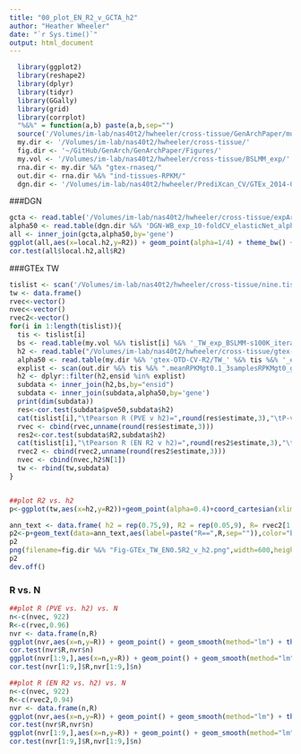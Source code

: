 ```yaml
---
title: "00_plot_EN_R2_v_GCTA_h2"
author: "Heather Wheeler"
date: "`r Sys.time()`"
output: html_document
---
```


```r
  library(ggplot2)
  library(reshape2)
  library(dplyr)
  library(tidyr)
  library(GGally)
  library(grid)
  library(corrplot)
  "%&%" = function(a,b) paste(a,b,sep="")
  source('/Volumes/im-lab/nas40t2/hwheeler/cross-tissue/GenArchPaper/multiplot.R')
  my.dir <- '/Volumes/im-lab/nas40t2/hwheeler/cross-tissue/'
  fig.dir <- '~/GitHub/GenArch/GenArchPaper/Figures/'
  my.vol <- '/Volumes/im-lab/nas40t2/hwheeler/cross-tissue/BSLMM_exp/'
  rna.dir <- my.dir %&% "gtex-rnaseq/"
  out.dir <- rna.dir %&% "ind-tissues-RPKM/"
  dgn.dir <- '/Volumes/im-lab/nas40t2/hwheeler/PrediXcan_CV/GTEx_2014-06013_release/transfers/PrediXmod/DGN-WB/DGN-calc-weights/'
```

###DGN
```r
gcta <- read.table('/Volumes/im-lab/nas40t2/hwheeler/cross-tissue/expArch_DGN-WB_imputedGTs/DGN-WB.h2.all.models_FHSfdr0.05.all.Chr1-22_globalOtherChr.2015-03-18.txt',header=TRUE) %>% dplyr::select(gene,local.h2)
alpha50 <- read.table(dgn.dir %&% 'DGN-WB_exp_10-foldCV_elasticNet_alpha0.5_hapmapSnpsCEU_chr1-22_2015-02-02.txt',header=TRUE) %>% dplyr::select(gene,R2)
all <- inner_join(gcta,alpha50,by='gene')
ggplot(all,aes(x=local.h2,y=R2)) + geom_point(alpha=1/4) + theme_bw() + xlab("GCTA h2") + ylab("R2 (alpha=0.5)")+geom_abline(c(0,1),color='gray')
cor.test(all$local.h2,all$R2)
```

###GTEx TW
```r
tislist <- scan('/Volumes/im-lab/nas40t2/hwheeler/cross-tissue/nine.tissue.list',sep="\n",what="character")
tw <- data.frame()
rvec<-vector()
nvec<-vector()
rvec2<-vector()
for(i in 1:length(tislist)){
  tis <- tislist[i]
  bs <- read.table(my.vol %&% tislist[i] %&% '_TW_exp_BSLMM-s100K_iterations_all_chr1-22_2015-10-18.txt',header=T,sep="\t") %>% dplyr::select(gene,pve50) %>% rename(ensid=gene)
  h2 <- read.table("/Volumes/im-lab/nas40t2/hwheeler/cross-tissue/gtex-h2-estimates/GTEx.tissue-wide.h2_" %&% tislist[i] %&% "_marginal.local_2015-03-24.txt",header=T, sep="\t") %>% dplyr::select(tissue,ensid,gene,h2,N)
  alpha50 <- read.table(my.dir %&% 'gtex-OTD-CV-R2/TW_' %&% tis %&% '_exp_10-foldCV_elasticNet_alpha0.5_hapmapSnpsCEU_all_chr1-22_2015-09-10.txt',header=TRUE) %>%dplyr::select(gene,R2)
  explist <- scan(out.dir %&% tis %&% ".meanRPKMgt0.1_3samplesRPKMgt0_genelist","c")
  h2 <- dplyr::filter(h2,ensid %in% explist)
  subdata <- inner_join(h2,bs,by="ensid")
  subdata <- inner_join(subdata,alpha50,by='gene')
  print(dim(subdata))
  res<-cor.test(subdata$pve50,subdata$h2)
  cat(tislist[i],"\tPearson R (PVE v h2)=",round(res$estimate,3),"\tP-value=",res$p.value,"\n")
  rvec <- cbind(rvec,unname(round(res$estimate,3)))
  res2<-cor.test(subdata$R2,subdata$h2)
  cat(tislist[i],"\tPearson R (EN R2 v h2)=",round(res2$estimate,3),"\tP-value=",res2$p.value,"\n")
  rvec2 <- cbind(rvec2,unname(round(res2$estimate,3)))
  nvec <- cbind(nvec,h2$N[1])
  tw <- rbind(tw,subdata)
}


##plot R2 vs. h2
p<-ggplot(tw,aes(x=h2,y=R2))+geom_point(alpha=0.4)+coord_cartesian(xlim=c(-0.05,1.05),ylim=c(-0.05,1.05))+xlab(expression("GCTA h"^2))+ylab('R2 (alpha=0.5)')+geom_abline(c(0,1),color='gray') + facet_wrap(~tissue,ncol=3)+theme_bw()

ann_text <- data.frame( h2 = rep(0.75,9), R2 = rep(0.05,9), R= rvec2[1:9], tissue = factor(tislist), ensid=rep(0.9,9),gene=rep(0.9,9))
p2<-p+geom_text(data=ann_text,aes(label=paste("R==",R,sep="")),color="black",show_guide=F,parse=T,hjust=0,size=3)+ theme(legend.justification=c(1,0), legend.position=c(1,0))
p2
png(filename=fig.dir %&% "Fig-GTEx_TW_EN0.5R2_v_h2.png",width=600,height=600)
p2
dev.off()
```

### R vs. N
```r
##plot R (PVE vs. h2) vs. N
n<-c(nvec, 922)
R<-c(rvec,0.96)
nvr <- data.frame(n,R)
ggplot(nvr,aes(x=n,y=R)) + geom_point() + geom_smooth(method="lm") + theme_bw() + ylab("R (BSLMM PVE v. GCTA h2)")
cor.test(nvr$R,nvr$n)
ggplot(nvr[1:9,],aes(x=n,y=R)) + geom_point() + geom_smooth(method="lm") + theme_bw() + ylab("R (BSLMM PVE v. GCTA h2)")
cor.test(nvr[1:9,]$R,nvr[1:9,]$n)

##plot R (EN R2 vs. h2) vs. N
n<-c(nvec, 922)
R<-c(rvec2,0.94)
nvr <- data.frame(n,R)
ggplot(nvr,aes(x=n,y=R)) + geom_point() + geom_smooth(method="lm") + theme_bw() + ylab("R (EN R2 v. GCTA h2)")
cor.test(nvr$R,nvr$n)
ggplot(nvr[1:9,],aes(x=n,y=R)) + geom_point() + geom_smooth(method="lm") + theme_bw() + ylab("R (EN R2 v. GCTA h2)")
cor.test(nvr[1:9,]$R,nvr[1:9,]$n)
```